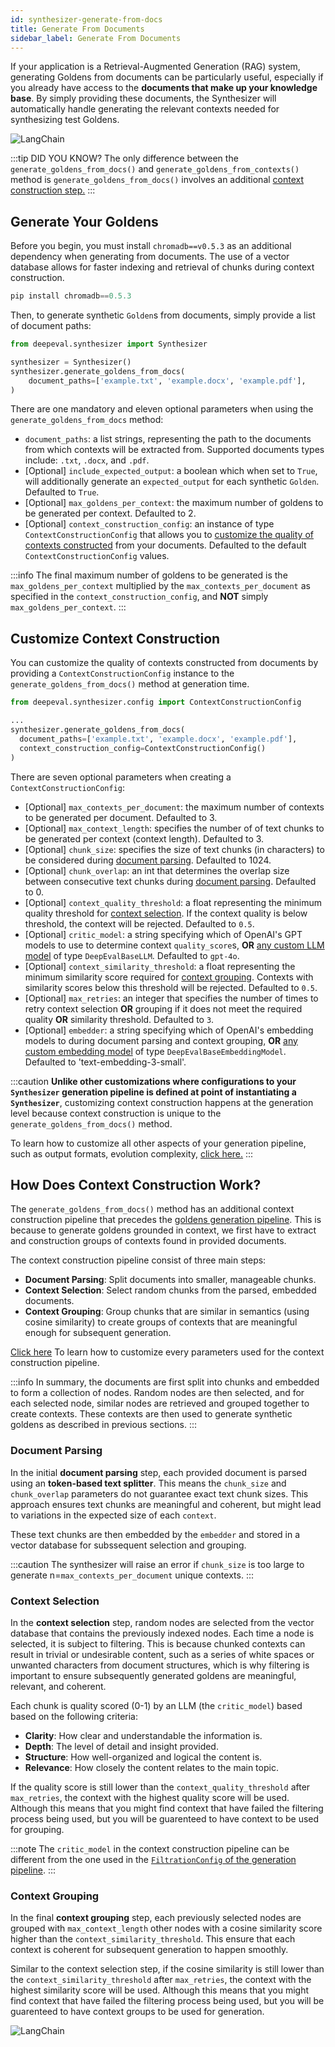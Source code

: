 ```yaml
---
id: synthesizer-generate-from-docs
title: Generate From Documents
sidebar_label: Generate From Documents
---
```


If your application is a Retrieval-Augmented Generation (RAG) system, generating Goldens from documents can be particularly useful, especially if you already have access to the **documents that make up your knowledge base**. By simply providing these documents, the Synthesizer will automatically handle generating the relevant contexts needed for synthesizing test Goldens.

<div
  style={{
    display: "flex",
    alignItems: "center",
    justifyContent: "center",
  }}
>
  <img
    src="https://confident-bucket.s3.amazonaws.com/synthesize-from-docs.svg"
    alt="LangChain"
    style={{
      marginTop: "20px",
      marginBottom: "50px",
      height: "auto",
      maxHeight: "800px",
    }}
  />
</div>

:::tip DID YOU KNOW?
The only difference between the `generate_goldens_from_docs()` and `generate_goldens_from_contexts()` method is `generate_goldens_from_docs()` involves an additional [context construction step.](#how-does-context-construction-work)
:::

## Generate Your Goldens

Before you begin, you must install `chromadb==v0.5.3` as an additional dependency when generating from documents. The use of a vector database allows for faster indexing and retrieval of chunks during context construction.

```python
pip install chromadb==0.5.3
```

Then, to generate synthetic `Golden`s from documents, simply provide a list of document paths:

```python
from deepeval.synthesizer import Synthesizer

synthesizer = Synthesizer()
synthesizer.generate_goldens_from_docs(
    document_paths=['example.txt', 'example.docx', 'example.pdf'],
)
```

There are one mandatory and eleven optional parameters when using the `generate_goldens_from_docs` method:

- `document_paths`: a list strings, representing the path to the documents from which contexts will be extracted from. Supported documents types include: `.txt`, `.docx`, and `.pdf`.
- [Optional] `include_expected_output`: a boolean which when set to `True`, will additionally generate an `expected_output` for each synthetic `Golden`. Defaulted to `True`.
- [Optional] `max_goldens_per_context`: the maximum number of goldens to be generated per context. Defaulted to 2.
- [Optional] `context_construction_config`: an instance of type `ContextConstructionConfig` that allows you to [customize the quality of contexts constructed](#customize-context-construction) from your documents. Defaulted to the default `ContextConstructionConfig` values.

:::info
The final maximum number of goldens to be generated is the `max_goldens_per_context` multiplied by the `max_contexts_per_document` as specified in the `context_construction_config`, and **NOT** simply `max_goldens_per_context`.
:::

## Customize Context Construction

You can customize the quality of contexts constructed from documents by providing a `ContextConstructionConfig` instance to the `generate_goldens_from_docs()` method at generation time.

```python
from deepeval.synthesizer.config import ContextConstructionConfig

...
synthesizer.generate_goldens_from_docs(
  document_paths=['example.txt', 'example.docx', 'example.pdf'],
  context_construction_config=ContextConstructionConfig()
)
```

There are seven optional parameters when creating a `ContextConstructionConfig`:

- [Optional] `max_contexts_per_document`: the maximum number of contexts to be generated per document. Defaulted to 3.
- [Optional] `max_context_length`: specifies the number of of text chunks to be generated per context (context length). Defaulted to 3.
- [Optional] `chunk_size`: specifies the size of text chunks (in characters) to be considered during [document parsing](#synthesizer-generate-from-docs#document-parsing). Defaulted to 1024.
- [Optional] `chunk_overlap`: an int that determines the overlap size between consecutive text chunks during [document parsing](#synthesizer-generate-from-docs#document-parsing). Defaulted to 0.
- [Optional] `context_quality_threshold`: a float representing the minimum quality threshold for [context selection](synthesizer-generate-from-docs#context-selection). If the context quality is below threshold, the context will be rejected. Defaulted to `0.5`.
- [Optional] `critic_model`: a string specifying which of OpenAI's GPT models to use to determine context `quality_score`s, **OR** [any custom LLM model](/docs/metrics-introduction#using-a-custom-llm) of type `DeepEvalBaseLLM`. Defaulted to `gpt-4o`.
- [Optional] `context_similarity_threshold`: a float representing the minimum similarity score required for [context grouping](synthesizer-generate-from-docs#context-grouping). Contexts with similarity scores below this threshold will be rejected. Defaulted to `0.5`.
- [Optional] `max_retries`: an integer that specifies the number of times to retry context selection **OR** grouping if it does not meet the required quality **OR** similarity threshold. Defaulted to `3`.
- [Optional] `embedder`: a string specifying which of OpenAI's embedding models to during document parsing and context grouping, **OR** [any custom embedding model](/guides/guides-using-custom-embedding-models) of type `DeepEvalBaseEmbeddingModel`. Defaulted to 'text-embedding-3-small'.

:::caution
**Unlike other customizations where configurations to your `Synthesizer` generation pipeline is defined at point of instantiating a `Synthesizer`**, customizing context construction happens at the generation level because context construction is unique to the `generate_goldens_from_docs()` method.

To learn how to customize all other aspects of your generation pipeline, such as output formats, evolution complexity, [click here.](/docs/synthesizer-introduction#customize-your-generations)
:::

## How Does Context Construction Work?

The `generate_goldens_from_docs()` method has an additional context construction pipeline that precedes the [goldens generation pipeline](#synthesizer-introduction#how-does-it-work). This is because to generate goldens grounded in context, we first have to extract and construction groups of contexts found in provided documents.

The context construction pipeline consist of three main steps:

- **Document Parsing**: Split documents into smaller, manageable chunks.
- **Context Selection**: Select random chunks from the parsed, embedded documents.
- **Context Grouping**: Group chunks that are similar in semantics (using cosine similarity) to create groups of contexts that are meaningful enough for subsequent generation.

[Click here](#customize-context-construction) To learn how to customize every parameters used for the context construction pipeline.

:::info
In summary, the documents are first split into chunks and embedded to form a collection of nodes. Random nodes are then selected, and for each selected node, similar nodes are retrieved and grouped together to create contexts. These contexts are then used to generate synthetic goldens as described in previous sections.
:::

### Document Parsing

In the initial **document parsing** step, each provided document is parsed using an **token-based text splitter**. This means the `chunk_size` and `chunk_overlap` parameters do not guarantee exact text chunk sizes. This approach ensures text chunks are meaningful and coherent, but might lead to variations in the expected size of each `context`.

These text chunks are then embedded by the `embedder` and stored in a vector database for subssequent selection and grouping.

:::caution
The synthesizer will raise an error if `chunk_size` is too large to generate n=`max_contexts_per_document` unique contexts.
:::

### Context Selection

In the **context selection** step, random nodes are selected from the vector database that contains the previously indexed nodes. Each time a node is selected, it is subject to filtering. This is because chunked contexts can result in trivial or undesirable content, such as a series of white spaces or unwanted characters from document structures, which is why filtering is important to ensure subsequently generated goldens are meaningful, relevant, and coherent.

Each chunk is quality scored (0-1) by an LLM (the `critic_model`) based based on the following criteria:

- **Clarity**: How clear and understandable the information is.
- **Depth**: The level of detail and insight provided.
- **Structure**: How well-organized and logical the content is.
- **Relevance**: How closely the content relates to the main topic.

If the quality score is still lower than the `context_quality_threshold` after `max_retries`, the context with the highest quality score will be used. Although this means that you might find context that have failed the filtering process being used, but you will be guarenteed to have context to be used for grouping.

:::note
The `critic_model` in the context construction pipeline can be different from the one used in the [`FiltrationConfig` of the generation pipeline](/docs/synthesizer-introduction#filteration-quality).
:::

### Context Grouping

In the final **context grouping** step, each previously selected nodes are grouped with `max_context_length` other nodes with a cosine similarity score higher than the `context_similarity_threshold`. This ensure that each context is coherent for subsequent generation to happen smoothly.

Similar to the context selection step, if the cosine similarity is still lower than the `context_similarity_threshold` after `max_retries`, the context with the highest similarity score will be used. Although this means that you might find context that have failed the filtering process being used, but you will be guarenteed to have context groups to be used for generation.

<div
  style={{
    display: "flex",
    alignItems: "center",
    justifyContent: "start",
  }}
>
  <img
    src="https://confident-bucket.s3.amazonaws.com/filtering_context.svg"
    alt="LangChain"
    style={{
      marginTop: "20px",
      marginBottom: "20px",
      height: "auto",
      maxHeight: "800px",
    }}
  />
</div>
